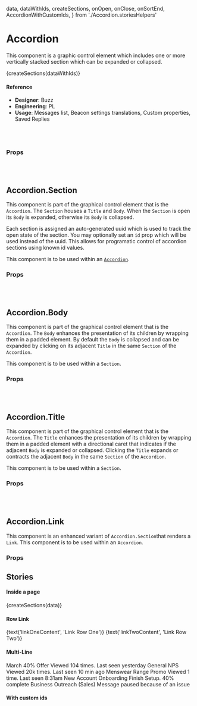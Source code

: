   data,
  dataWithIds,
  createSections,
  onOpen,
  onClose,
  onSortEnd,
  AccordionWithCustomIds,
} from './Accordion.storiesHelpers'

<Meta
  title="Components/Structural/Accordion"
  component={Accordion}
/>

# Accordion

This component is a graphic control element which includes one or more
vertically stacked section which can be expanded or collapsed.

<Preview>
  <Story name="default">
    <Accordion
    distance={number('distance', 5)}
    isSortable={boolean('isSortable', false)}
    isSeamless={boolean('isSeamless', false)}
    allowMultiple={boolean('allowMultiple', false)}
    pressDelay={number('pressDelay', 300)}
    openSectionIds={array('openSectionIds', [])}
    onOpen={onOpen}
    onClose={onClose}
    onSortEnd={onSortEnd}
    size={select('Sizes', {extraSmall: 'xs', small: 'sm', medium: 'md', large: 'lg'}, 'md')}
  >
      {createSections(dataWithIds)}
    </Accordion>
  </Story>
</Preview>

#### Reference

- **Designer**: Buzz
- **Engineering**: PL
- **Usage**: Messages list, Beacon settings translations, Custom properties, Saved Replies

<br />
<br />

### Props

<Props of={Accordion} />

<br />
<br />

## Accordion.Section

This component is part of the graphical control element that is the `Accordion`.
The `Section` houses a `Title` and `Body`. When the `Section` is open its
`Body` is expanded, otherwise its `Body` is collapsed.

Each section is assigned an auto-generated uuid which is used to track the
open state of the section. You may optionally set an `id` prop which will be
used instead of the uuid. This allows for programatic control of accordion
sections using known id values.

This component is to be used within an [`Accordion`](./Accordion.md).

### Props

<Props of={Accordion.Section} />

<br />
<br />

## Accordion.Body

This component is part of the graphical control element that is the `Accordion`.
The `Body` enhances the presentation of its children by wrapping them in a
padded element. By default the `Body` is collapsed and can be expanded by
clicking on its adjacent `Title` in the same `Section` of the `Accordion`.

This component is to be used within a `Section`.

### Props

<Props of={Accordion.Body} />

<br />
<br />

## Accordion.Title

This component is part of the graphical control element that is the `Accordion`.
The `Title` enhances the presentation of its children by wrapping them in a
padded element with a directional caret that indicates if the adjacent `Body`
is expanded or collapsed. Clicking the `Title` expands or contracts the adjacent
`Body` in the same `Section` of the `Accordion`.

This component is to be used within a `Section`.

### Props

<Props of={Accordion.Title} />

<br />
<br />

## Accordion.Link

This component is an enhanced variant of `Accordion.Section`that renders a `Link`.
This component is to be used within an `Accordion`.

### Props

<Props of={Accordion.Link} />

## Stories

#### Inside a page

<Preview>
  <Story name="Inside a page">
    <Page>
    <Page.Card>
      <Page.Header subtitle="Inside a page" />
      <Accordion
        distance={number('distance', 5)}
        isSortable={boolean('isSortable', false)}
        isSeamless={boolean('isSeamless', false)}
        allowMultiple={boolean('allowMultiple', false)}
        pressDelay={number('pressDelay', 300)}
        onSortEnd={onSortEnd}
        size={select('Sizes', {extraSmall: 'xs', small: 'sm', medium: 'md', large: 'lg'}, 'md')}
      >
        {createSections(data)}
      </Accordion>
    </Page.Card>
  </Page>
  </Story>
</Preview>

#### Row Link

<Preview>
  <Story name="Row Link">
    <Page>
      <Page.Card>
        <Accordion
          distance={number('distance', 5)}
          isSortable={boolean('isSortable', false)}
          isSeamless={boolean('isSeamless', true)}
          allowMultiple={boolean('allowMultiple', false)}
          pressDelay={number('pressDelay', 300)}
          onSortEnd={onSortEnd}
          size={select('Sizes', {extraSmall: 'xs', small: 'sm', medium: 'md', large: 'lg'}, 'md')}
        >
          <Accordion.Link to="/">
            <Text truncate weight={500}>
              {text('linkOneContent', 'Link Row One')}
            </Text>
          </Accordion.Link>
          <Accordion.Link to="/">
            <Text truncate weight={500}>
              {text('linkTwoContent', 'Link Row Two')}
            </Text>
          </Accordion.Link>
        </Accordion>
      </Page.Card>
    </Page>
  </Story>
</Preview>

#### Multi-Line

<Preview>
  <Story name="Multi-Line">
    <Page>
      <Page.Card>
        <Accordion
          distance={number('distance', 5)}
          isSortable={boolean('isSortable', true)}
          allowMultiple={boolean('allowMultiple', false)}
          pressDelay={number('pressDelay', 300)}
          onSortEnd={onSortEnd}
          size={select('Sizes', {extraSmall: 'xs', small: 'sm', medium: 'md', large: 'lg', extraLarge: 'xl'}, 'xl')}
        >
          <Accordion.Link to="/">
            <Accordion.Heading>March 40% Offer</Accordion.Heading>
            <Accordion.Subheading>Viewed 104 times. Last seen yesterday</Accordion.Subheading>
          </Accordion.Link>
          <Accordion.Link to="/">
            <Accordion.Heading>General NPS</Accordion.Heading>
            <Accordion.Subheading>Viewed 20k times. Last seen 10 min ago</Accordion.Subheading>
          </Accordion.Link>
          <Accordion.Link to="/">
            <Accordion.Heading>Menswear Range Promo</Accordion.Heading>
            <Accordion.Subheading>Viewed 1 time. Last seen 8:31am</Accordion.Subheading>
          </Accordion.Link>
          <Accordion.Link to="/" status="info" badge="Incomplete">
            <Accordion.Heading>New Account Onboarding</Accordion.Heading>
            <Accordion.Subheading>
              <span className="is-highlighted">Finish Setup. </span>
              <span>40% complete</span>
            </Accordion.Subheading>
          </Accordion.Link>
          <Accordion.Link to="/" status="error" badge="Paused">
            <Accordion.Heading>Business Outreach (Sales)</Accordion.Heading>
            <Accordion.Subheading>
              <span className="is-highlighted">Message paused because of an issue</span>
            </Accordion.Subheading>
          </Accordion.Link>
        </Accordion>
      </Page.Card>
    </Page>
  </Story>
</Preview>

#### With custom ids

<Preview>
  <Story name="Custom-Ids">
    <Page>
      <Page.Card>
        <AccordionWithCustomIds />
      </Page.Card>
    </Page>
  </Story>
</Preview>
